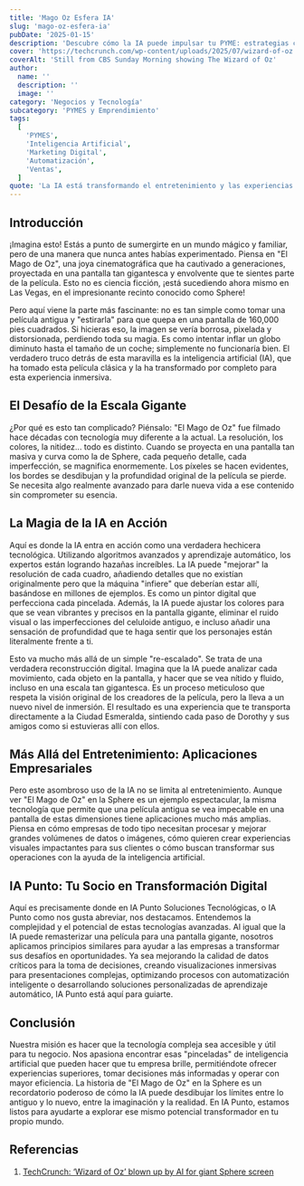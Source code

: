```yaml
---
title: 'Mago Oz Esfera IA'
slug: 'mago-oz-esfera-ia'
pubDate: '2025-01-15'
description: 'Descubre cómo la IA puede impulsar tu PYME: estrategias concretas de marketing, automatización y datos para aumentar ventas.'
cover: 'https://techcrunch.com/wp-content/uploads/2025/07/wizard-of-oz.jpg?w=1024'
coverAlt: 'Still from CBS Sunday Morning showing The Wizard of Oz'
author:
  name: ''
  description: ''
  image: ''
category: 'Negocios y Tecnología'
subcategory: 'PYMES y Emprendimiento'
tags:
  [
    'PYMES',
    'Inteligencia Artificial',
    'Marketing Digital',
    'Automatización',
    'Ventas',
  ]
quote: 'La IA está transformando el entretenimiento y las experiencias inmersivas. — Pedro Zambrano'
---
```

<h2 id="introduccion">Introducción</h2>

<p>
  ¡Imagina esto! Estás a punto de sumergirte en un mundo mágico y familiar, pero
  de una manera que nunca antes habías experimentado. Piensa en "El Mago de Oz",
  una joya cinematográfica que ha cautivado a generaciones, proyectada en una
  pantalla tan gigantesca y envolvente que te sientes parte de la película. Esto
  no es ciencia ficción, ¡está sucediendo ahora mismo en Las Vegas, en el
  impresionante recinto conocido como Sphere!
</p>

<p>
  Pero aquí viene la parte más fascinante: no es tan simple como tomar una
  película antigua y "estirarla" para que quepa en una pantalla de 160,000 pies
  cuadrados. Si hicieras eso, la imagen se vería borrosa, pixelada y
  distorsionada, perdiendo toda su magia. Es como intentar inflar un globo
  diminuto hasta el tamaño de un coche; simplemente no funcionaría bien. El
  verdadero truco detrás de esta maravilla es la inteligencia artificial (IA),
  que ha tomado esta película clásica y la ha transformado por completo para
  esta experiencia inmersiva.
</p>

<h2 id="el-desafio-de-la-escala-gigante">El Desafío de la Escala Gigante</h2>

<p>
  ¿Por qué es esto tan complicado? Piénsalo: "El Mago de Oz" fue filmado hace
  décadas con tecnología muy diferente a la actual. La resolución, los colores,
  la nitidez... todo es distinto. Cuando se proyecta en una pantalla tan masiva
  y curva como la de Sphere, cada pequeño detalle, cada imperfección, se
  magnifica enormemente. Los píxeles se hacen evidentes, los bordes se
  desdibujan y la profundidad original de la película se pierde. Se necesita
  algo realmente avanzado para darle nueva vida a ese contenido sin comprometer
  su esencia.
</p>

<h2 id="la-magia-de-la-ia-en-accion">La Magia de la IA en Acción</h2>

<p>
  Aquí es donde la IA entra en acción como una verdadera hechicera tecnológica.
  Utilizando algoritmos avanzados y aprendizaje automático, los expertos están
  logrando hazañas increíbles. La IA puede "mejorar" la resolución de cada
  cuadro, añadiendo detalles que no existían originalmente pero que la máquina
  "infiere" que deberían estar allí, basándose en millones de ejemplos. Es como
  un pintor digital que perfecciona cada pincelada. Además, la IA puede ajustar
  los colores para que se vean vibrantes y precisos en la pantalla gigante,
  eliminar el ruido visual o las imperfecciones del celuloide antiguo, e incluso
  añadir una sensación de profundidad que te haga sentir que los personajes
  están literalmente frente a ti.
</p>

<p>
  Esto va mucho más allá de un simple "re-escalado". Se trata de una verdadera
  reconstrucción digital. Imagina que la IA puede analizar cada movimiento, cada
  objeto en la pantalla, y hacer que se vea nítido y fluido, incluso en una
  escala tan gigantesca. Es un proceso meticuloso que respeta la visión original
  de los creadores de la película, pero la lleva a un nuevo nivel de inmersión.
  El resultado es una experiencia que te transporta directamente a la Ciudad
  Esmeralda, sintiendo cada paso de Dorothy y sus amigos como si estuvieras allí
  con ellos.
</p>

<h2 id="mas-alla-del-entretenimiento-aplicaciones-empresariales">
  Más Allá del Entretenimiento: Aplicaciones Empresariales
</h2>

<p>
  Pero este asombroso uso de la IA no se limita al entretenimiento. Aunque ver
  "El Mago de Oz" en la Sphere es un ejemplo espectacular, la misma tecnología
  que permite que una película antigua se vea impecable en una pantalla de estas
  dimensiones tiene aplicaciones mucho más amplias. Piensa en cómo empresas de
  todo tipo necesitan procesar y mejorar grandes volúmenes de datos o imágenes,
  cómo quieren crear experiencias visuales impactantes para sus clientes o cómo
  buscan transformar sus operaciones con la ayuda de la inteligencia artificial.
</p>

<h2 id="ia-punto-tu-socio-en-transformacion-digital">
  IA Punto: Tu Socio en Transformación Digital
</h2>

<p>
  Aquí es precisamente donde en IA Punto Soluciones Tecnológicas, o IA Punto
  como nos gusta abreviar, nos destacamos. Entendemos la complejidad y el
  potencial de estas tecnologías avanzadas. Al igual que la IA puede
  remasterizar una película para una pantalla gigante, nosotros aplicamos
  principios similares para ayudar a las empresas a transformar sus desafíos en
  oportunidades. Ya sea mejorando la calidad de datos críticos para la toma de
  decisiones, creando visualizaciones inmersivas para presentaciones complejas,
  optimizando procesos con automatización inteligente o desarrollando soluciones
  personalizadas de aprendizaje automático, IA Punto está aquí para guiarte.
</p>

<h2 id="conclusion">Conclusión</h2>

<p>
  Nuestra misión es hacer que la tecnología compleja sea accesible y útil para
  tu negocio. Nos apasiona encontrar esas "pinceladas" de inteligencia
  artificial que pueden hacer que tu empresa brille, permitiéndote ofrecer
  experiencias superiores, tomar decisiones más informadas y operar con mayor
  eficiencia. La historia de "El Mago de Oz" en la Sphere es un recordatorio
  poderoso de cómo la IA puede desdibujar los límites entre lo antiguo y lo
  nuevo, entre la imaginación y la realidad. En IA Punto, estamos listos para
  ayudarte a explorar ese mismo potencial transformador en tu propio mundo.
</p>

<h2 id="referencias">Referencias</h2>

<ol>
  <li>
    <a
      href="https://techcrunch.com/2025/07/27/wizard-of-oz-blown-up-by-ai-for-giant-sphere-screen/"
      target="_blank"
      rel="noopener noreferrer"
    >
      TechCrunch: ‘Wizard of Oz’ blown up by AI for giant Sphere screen
    </a>
  </li>
</ol>
